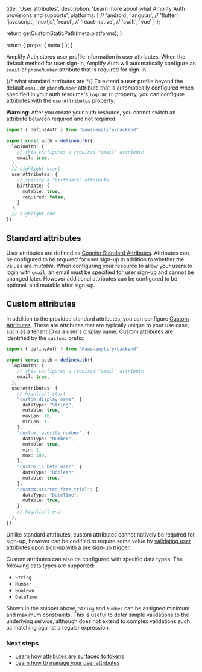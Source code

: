 
  title: 'User attributes',
  description: 'Learn more about what Amplify Auth provisions and supports',
  platforms: [
    // 'android',
    'angular',
    // 'flutter',
    'javascript',
    'nextjs',
    'react',
    // 'react-native',
    // 'swift',
    'vue'
  ]
};

  return getCustomStaticPath(meta.platforms);
}

  return {
    props: {
      meta
    }
  };
}

Amplify Auth stores user profile information in user attributes. When the default method for user sign-in, Amplify Auth will automatically configure an `email` or `phoneNumber` attribute that is required for sign-in.

{/* what standard attributes are */}
To extend a user profile beyond the default `email` or `phoneNumber` attribute that is automatically configured when specified in your auth resource's `loginWith` property, you can configure attributes with the `userAttributes` property:

<Callout warning>

**Warning**: After you create your auth resource, you cannot switch an attribute between required and not required.

</Callout>

```ts title="amplify/auth/resource.ts"
import { defineAuth } from "@aws-amplify/backend"

export const auth = defineAuth({
  loginWith: {
    // this configures a required "email" attribute
    email: true,
  },
  // highlight-start
  userAttributes: {
    // specify a "birthdate" attribute
    birthdate: {
      mutable: true,
      required: false,
    }
  },
  // highlight-end
})
```

## Standard attributes

User attributes are defined as [Cognito Standard Attributes](https://docs.aws.amazon.com/cognito/latest/developerguide/user-pool-settings-attributes.html#cognito-user-pools-standard-attributes). Attributes can be configured to be _required_ for user sign-up in addition to whether the values are _mutable_. When configuring your resource to allow your users to login with `email`, an email must be specified for user sign-up and cannot be changed later. However additional attributes can be configured to be optional, and mutable after sign-up.

## Custom attributes

In addition to the provided standard attributes, you can configure [Custom Attributes](https://docs.aws.amazon.com/cognito/latest/developerguide/user-pool-settings-attributes.html#user-pool-settings-custom-attributes). These are attributes that are typically unique to your use case, such as a tenant ID or a user's display name. Custom attributes are identified by the `custom:` prefix:

```ts title="amplify/auth/resource.ts"
import { defineAuth } from "@aws-amplify/backend"

export const auth = defineAuth({
  loginWith: {
    // this configures a required "email" attribute
    email: true,
  },
  userAttributes: {
    // highlight-start
    "custom:display_name": {
      dataType: "String",
      mutable: true,
      maxLen: 16,
      minLen: 1,
    },
    "custom:favorite_number": {
      dataType: "Number",
      mutable: true,
      min: 1,
      max: 100,
    },
    "custom:is_beta_user": {
      dataType: "Boolean",
      mutable: true,
    },
    "custom:started_free_trial": {
      dataType: "DateTime",
      mutable: true,
    },
    // highlight-end
  },
})
```

Unlike standard attributes, custom attributes cannot natively be required for sign-up, however can be codified to require some value by [validating user attributes upon sign-up with a pre sign-up trigger](/[platform]/build-a-backend/functions/user-attribute-validation/).

Custom attributes can also be configured with specific data types. The following data types are supported:

- `String`
- `Number`
- `Boolean`
- `DateTime`

Shown in the snippet above, `String` and `Number` can be assigned minimum and maximum constraints. This is useful to defer simple validations to the underlying service, although does not extend to complex validations such as matching against a regular expression.

### Next steps

- [Learn how attributes are surfaced to tokens](/[platform]/build-a-backend/auth/concepts/tokens-and-credentials/)
- [Learn how to manage your user attributes](/[platform]/build-a-backend/auth/connect-your-frontend/manage-user-attributes)
